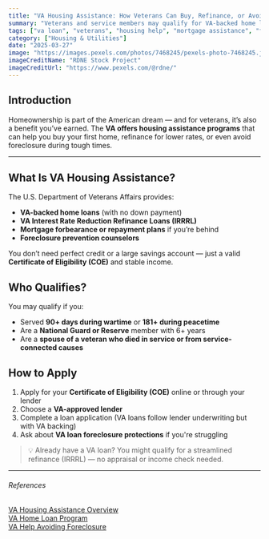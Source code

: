 ```yaml
---
title: "VA Housing Assistance: How Veterans Can Buy, Refinance, or Avoid Foreclosure"
summary: "Veterans and service members may qualify for VA-backed home loans, refinancing, and even help avoiding foreclosure. Here's how to apply for housing help through the U.S. Department of Veterans Affairs."
tags: ["va loan", "veterans", "housing help", "mortgage assistance", "foreclosure"]
category: ["Housing & Utilities"]
date: "2025-03-27"
image: "https://images.pexels.com/photos/7468245/pexels-photo-7468245.jpeg"
imageCreditName: "RDNE Stock Project"
imageCreditUrl: "https://www.pexels.com/@rdne/"
---
```


## Introduction

Homeownership is part of the American dream — and for veterans, it’s also a benefit you’ve earned. The **VA offers housing assistance programs** that can help you buy your first home, refinance for lower rates, or even avoid foreclosure during tough times.

<BenefitsCtaBanner />

***

## What Is VA Housing Assistance?

The U.S. Department of Veterans Affairs provides:

- **VA-backed home loans** (with no down payment)
- **VA Interest Rate Reduction Refinance Loans (IRRRL)**
- **Mortgage forbearance or repayment plans** if you’re behind
- **Foreclosure prevention counselors**

You don’t need perfect credit or a large savings account — just a valid **Certificate of Eligibility (COE)** and stable income.

## Who Qualifies?

You may qualify if you:

- Served **90+ days during wartime** or **181+ during peacetime**
- Are a **National Guard or Reserve** member with 6+ years
- Are a **spouse of a veteran who died in service or from service-connected causes**

## How to Apply

1. Apply for your **Certificate of Eligibility (COE)** online or through your lender
2. Choose a **VA-approved lender**
3. Complete a loan application (VA loans follow lender underwriting but with VA backing)
4. Ask about **VA loan foreclosure protections** if you're struggling

> 💡 Already have a VA loan? You might qualify for a streamlined refinance (IRRRL) — no appraisal or income check needed.

***

###### References

<div className="references">
<a href="https://www.va.gov/housing-assistance/" target="_blank" rel="noopener noreferrer">VA Housing Assistance Overview</a><br />
<a href="https://www.va.gov/housing-assistance/home-loans/" target="_blank" rel="noopener noreferrer">VA Home Loan Program</a><br />
<a href="https://www.va.gov/housing-assistance/home-loans/trouble-making-payments/" target="_blank" rel="noopener noreferrer">VA Help Avoiding Foreclosure</a>
</div>
